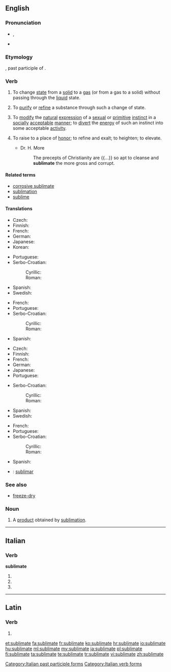 ==English==
{{was wotd|2006|September|3}}

===Pronunciation===
* {{IPA|/ˈsʌblɪmeɪt/}}, {{X-SAMPA|/"sVblImeIt/}}
* {{audio|en-us-sublimate.ogg|Audio (US)}}

===Etymology===
{{etyl|la|en}} {{lena}} {{term|sublimatus|lang=la}}, past participle of {{term|sublimare|lang=la||to raise, elevate}}.

===Verb===
{{en-verb|sublimat|ed}}

# {{context|ambitransitive|physics|lang=en}} To change [[state]] from a [[solid]] to a [[gas]] (or from a gas to a solid) without passing through the [[liquid]] state.
# To [[purify]] or [[refine]] a substance through such a change of state.
# {{context|transitive|psychoanalysis|lang=en}} To [[modify]] the [[natural]] [[expression]] of a [[sexual]] or [[primitive]] [[instinct]] in a [[socially]] [[acceptable]] [[manner]]; to [[divert]] the [[energy]] of such an instinct into some acceptable [[activity]].
# {{context|archaic|lang=en}} To raise to a place of [[honor]]; to refine and exalt; to heighten; to elevate.
#* Dr. H. More
#*: The precepts of Christianity are {{...}} so apt to cleanse and '''sublimate''' the more gross and corrupt.

====Related terms====
* [[corrosive sublimate]]
* [[sublimation]]
* [[sublime]]

====Translations====
{{trans-top|to change from solid to gas}}
* Czech: {{t-|cs|sublimovat}}
* Finnish: {{t-|fi|sublimoitua}}
* French: {{t+|fr|sublimer}}
* German: {{t+|de|sublimieren}}
* Japanese: {{t+|ja|昇華|alt=昇華させる|tr=shōka saseru}}
* Korean: {{t+|ko|승화하다|sc=Kore}}
{{trans-mid}}
* Portuguese: {{t+|pt|sublimar}}
* Serbo-Croatian:
*: Cyrillic: {{t-|sh|сублимирати}}
*: Roman: {{t-|sh|sublimirati}}
* Spanish: {{t-|es|sublimar}}
* Swedish: {{t-|sv|sublimera}}
{{trans-bottom}}

{{trans-top|purify or refine}}
* French: {{t+|fr|sublimer}}
* Portuguese: {{t+|pt|sublimar}}
* Serbo-Croatian:
*: Cyrillic: {{t-|sh|сублимирати}}
*: Roman: {{t-|sh|sublimirati}}
{{trans-mid}}
* Spanish: {{t-|es|sublimar}}
{{trans-bottom}}

{{trans-top|psychoanalysis}}
* Czech: {{t-|cs|sublimovat}}
* Finnish: {{t-|fi|sublimoitua}}
* French: {{t+|fr|sublimer}}
* German: {{t+|de|sublimieren}}
* Japanese: {{t+|ja|昇華|alt=昇華させる|tr=shōka saseru}}
* Portuguese: {{t+|pt|sublimar}}
{{trans-mid}}
* Serbo-Croatian:
*: Cyrillic: {{t-|sh|сублимирати}}
*: Roman: {{t-|sh|sublimirati}}
* Spanish: {{t-|es|sublimar}}
* Swedish: {{t-|sv|sublimera}}
{{trans-bottom}}

{{trans-top|to raise to a place of honor}}
* French: {{t+|fr|honorer}}
* Portuguese: {{t+|pt|sublimar}}
* Serbo-Croatian:
*: Cyrillic: {{t-|sh|сублимирати}}
*: Roman: {{t-|sh|sublimirati}}
{{trans-mid}}
* Spanish: {{t-|es|sublimar}}
{{trans-bottom}}

{{checktrans-top}}
* {{ttbc|ia}}: [[sublimar]]
{{trans-bottom}}

===See also===
* [[freeze-dry]]

===Noun===
{{en-noun}}

# {{context|chemistry|lang=en}} A [[product]] obtained by [[sublimation]].

----

==Italian==

===Verb===
'''sublimate'''

# {{conjugation of|sublimare||2|p|pres|ind|lang=it}}
# {{conjugation of|sublimare||2|p|imp|lang=it}}
# {{feminine plural of|sublimato|lang=it}}

[[Category:Italian past participle forms]]
[[Category:Italian verb forms]]

----

==Latin==

===Verb===
{{la-verb-form|sublīmāte}}

# {{conjugation of|sublimo|sublīmō|2|p|pres|act|imp|lang=la}}

[[et:sublimate]]
[[fa:sublimate]]
[[fr:sublimate]]
[[ko:sublimate]]
[[hr:sublimate]]
[[io:sublimate]]
[[hu:sublimate]]
[[ml:sublimate]]
[[my:sublimate]]
[[ja:sublimate]]
[[pl:sublimate]]
[[fi:sublimate]]
[[ta:sublimate]]
[[te:sublimate]]
[[tr:sublimate]]
[[vi:sublimate]]
[[zh:sublimate]]